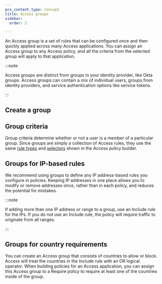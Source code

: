 ```yaml
---
pcx_content_type: concept
title: Access groups
sidebar:
  order: 2

---
```



An Access group is a set of rules that can be configured once and then quickly applied across many Access applications. You can assign an Access group to any Access policy, and all the criteria from the selected group will apply to that application.

:::note


Access groups are distinct from groups in your identity provider, like Okta groups. Access groups can contain a mix of individual users, groups from identity providers, and service authentication options like service tokens.


:::

## Create a group

<Render file="access/access-group" />

## Group criteria

Group criteria determine whether or not a user is a member of a particular group. Since groups are simply a collection of Access rules, they use the same [rule types](/cloudflare-one/policies/access/#rule-types) and [selectors](/cloudflare-one/policies/access/#selectors) shown in the Access policy builder.

## Groups for IP-based rules

We recommend using groups to define any IP address-based rules you configure in policies. Keeping IP addresses in one place allows you to modify or remove addresses once, rather than in each policy, and reduces the potential for mistakes.

:::note


If adding more than one IP address or range to a group, use an Include rule for the IPs. If you do not use an Include rule, the policy will require traffic to originate from all ranges.


:::

## Groups for country requirements

You can create an Access group that consists of countries to allow or block. Access will treat the countries in the Include rule with an OR logical operator. When building policies for an Access application, you can assign this Access group to a Require policy to require at least one of the countries inside of the group.
